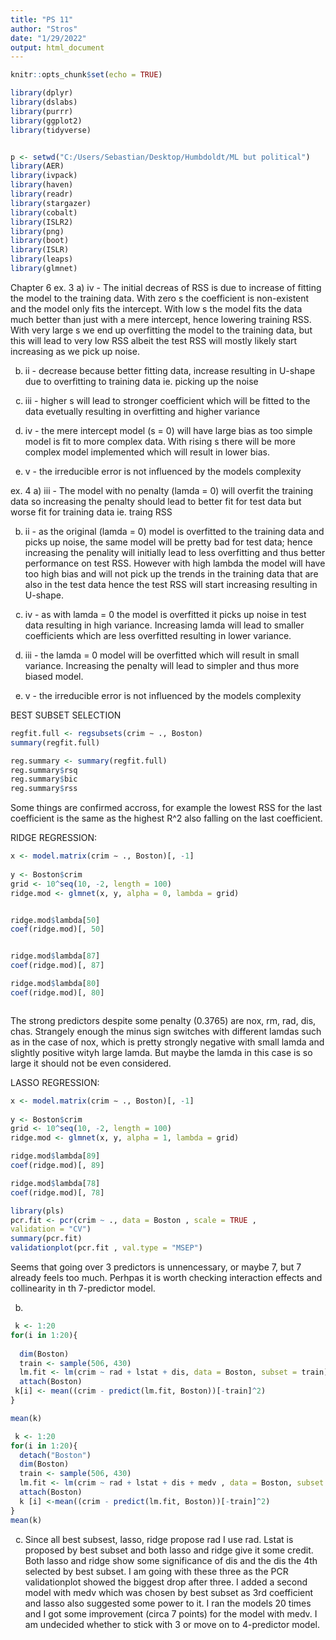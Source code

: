 ---
title: "PS 11"
author: "Stros"
date: "1/29/2022"
output: html_document
---

```{r setup, include=FALSE}
knitr::opts_chunk$set(echo = TRUE)

library(dplyr)
library(dslabs)
library(purrr)
library(ggplot2)
library(tidyverse)


p <- setwd("C:/Users/Sebastian/Desktop/Humbdoldt/ML but political")
library(AER)
library(ivpack)
library(haven)
library(readr)
library(stargazer)
library(cobalt)
library(ISLR2)
library(png)
library(boot)
library(ISLR)
library(leaps)
library(glmnet)

```

Chapter 6 ex. 3 
a)
iv - The initial decreas of RSS is due to increase of fitting the model to the training data. With zero s the coefficient is non-existent and the model only fits the intercept. With low s the model fits the data much better than just with a mere intercept, hence lowering training RSS. With very large s we end up overfitting the model to the training data, but this will lead to very low RSS albeit the test RSS will mostly likely start increasing as we pick up noise.

b)
ii - decrease because better fitting data, increase resulting in U-shape due to overfitting to training data ie. picking up the noise

c) 
iii - higher s will lead to stronger coefficient which will be fitted to the data evetually resulting in overfitting and higher variance

d)
iv - the mere intercept model (s = 0) will have large bias as too simple model is fit to more complex data. With rising s there will be more complex model implemented which will result in lower bias.

e) 
v - the irreducible error is not influenced by the models complexity


ex. 4
a)
iii - The model with no penalty (lamda = 0) will overfit the training data so increasing the penalty should lead to better fit for test data but worse fit for training data ie. traing RSS

b)
ii - as the original (lamda = 0) model is overfitted to the training data and picks up noise, the same model will be pretty bad for test data; hence increasing the penality will initially lead to less overfitting and thus better performance on test RSS. However with high lambda the model will have too high bias and will not pick up the trends in the training data that are also in the test data hence the test RSS will start increasing resulting in U-shape.

c)
iv - as with lamda = 0 the model is overfitted it picks up noise in test data resulting in high variance. Increasing lamda will lead to smaller coefficients which are less overfitted resulting in lower variance.

d)
iii - the lamda = 0 model will be overfitted which will result in small variance. Increasing the penalty will lead to simpler and thus more biased model.

e)
v - the irreducible error is not influenced by the models complexity

BEST SUBSET SELECTION
```{r , include=TRUE}

regfit.full <- regsubsets(crim ∼ ., Boston)
summary(regfit.full)


```


```{r , include=TRUE}
reg.summary <- summary(regfit.full)
reg.summary$rsq
reg.summary$bic
reg.summary$rss
```
Some things are confirmed accross, for example the lowest RSS for the last coefficient is the same as the highest R^2 also falling on the last coefficient.


RIDGE REGRESSION:
```{r , include=TRUE}



x <- model.matrix(crim ∼ ., Boston)[, -1]
                  
y <- Boston$crim
grid <- 10^seq(10, -2, length = 100)
ridge.mod <- glmnet(x, y, alpha = 0, lambda = grid)


ridge.mod$lambda[50]
coef(ridge.mod)[, 50]


ridge.mod$lambda[87]
coef(ridge.mod)[, 87]

ridge.mod$lambda[80]
coef(ridge.mod)[, 80]



```
The strong predictors despite some penalty (0.3765) are nox, rm, rad, dis, chas. Strangely enough the minus sign switches with different lamdas such as in the case of nox, which is pretty strongly negative with small lamda and slightly positive wityh large lamda. But maybe the lamda in this case is so large it should not be even considered.


LASSO REGRESSION:
```{r , include=TRUE}
x <- model.matrix(crim ∼ ., Boston)[, -1]
                  
y <- Boston$crim
grid <- 10^seq(10, -2, length = 100)
ridge.mod <- glmnet(x, y, alpha = 1, lambda = grid)

ridge.mod$lambda[89]
coef(ridge.mod)[, 89]

ridge.mod$lambda[78]
coef(ridge.mod)[, 78]
```







```{r , include=TRUE}
library(pls)
pcr.fit <- pcr(crim ~ ., data = Boston , scale = TRUE ,
validation = "CV")
summary(pcr.fit)
validationplot(pcr.fit , val.type = "MSEP")
```
Seems that going over 3 predictors is unnencessary, or maybe 7, but 7 already feels too much. Perhpas it is worth checking interaction effects and collinearity in th 7-predictor model.


b)
```{r , include=TRUE}
 k <- 1:20
for(i in 1:20){
  
  dim(Boston)
  train <- sample(506, 430)
  lm.fit <- lm(crim ~ rad + lstat + dis, data = Boston, subset = train)
  attach(Boston)
 k[i] <- mean((crim - predict(lm.fit, Boston))[-train]^2)
}

mean(k)
```
```{r , include=TRUE}
 k <- 1:20
for(i in 1:20){
  detach("Boston")
  dim(Boston)
  train <- sample(506, 430)
  lm.fit <- lm(crim ~ rad + lstat + dis + medv , data = Boston, subset = train)
  attach(Boston)
  k [i] <-mean((crim - predict(lm.fit, Boston))[-train]^2)
}
mean(k)
```



c) Since all best subsest, lasso, ridge propose rad I use rad. Lstat is proposed by best subset and both lasso and ridge give it some credit. Both lasso and ridge show some significance of dis and the dis the 4th selected by best subset. I am going with these three as the PCR validationplot showed the biggest drop after three. I added a second model with medv which was chosen by best subset as 3rd coefficient and lasso also suggested some power to it. I ran the models 20 times and I got some improvement (circa 7 points) for the model with medv. I am undecided whether to stick with 3 or move on to 4-predictor model.